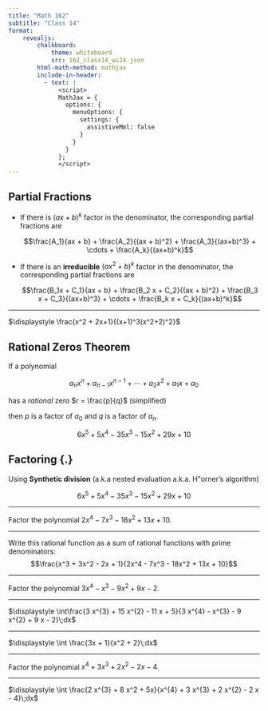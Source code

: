 ```yaml
---
title: "Math 162"
subtitle: "Class 14"
format: 
    revealjs:
        chalkboard:
            theme: whiteboard
            src: 162_class14_wi24.json
        html-math-method: mathjax
        include-in-header:
          - text: |
              <script>
              MathJax = {
                options: {
                  menuOptions: {
                    settings: {
                      assistiveMml: false
                    }
                  }
                }
              };
              </script>
---
```


## Partial Fractions {.smaller}

:::{.incremental}

*  If there is $(ax + b)^k$ factor in the denominator, the corresponding partial fractions are

    $$\frac{A_1}{ax + b} + \frac{A_2}{(ax + b)^2} + \frac{A_3}{(ax+b)^3} + \cdots +
    \frac{A_k}{(ax+b)^k}$$

*  If there is an __irreducible__ $(ax^2 + b)^k$ factor in the denominator, the corresponding partial fractions are

    $$\frac{B_1x + C_1}{ax + b} + \frac{B_2 x + C_2}{(ax + b)^2} + \frac{B_3 x + C_3}{(ax+b)^3} + \cdots +
    \frac{B_k x + C_k}{(ax+b)^k}$$

:::

---

$\displaystyle \frac{x^2 + 2x+1}{(x+1)^3(x^2+2)^2}$


## Rational Zeros Theorem {.smaller}

If a polynomial

$$a_nx^n + a_{n-1}x^{n-1} + \cdots + a_2x^2 + a_1 x + a_0$$

has a _rational_ zero $r = \frac{p}{q}$ (simplified)

then $p$ is a factor of $a_0$ and $q$ is a factor of $a_n$.

$$6 x^{5} + 5 x^{4} - 35 x^{3} - 15 x^{2} + 29 x + 10$$

## Factoring {.}

Using __Synthetic division__ (a.k.a nested evaluation a.k.a. H\"orner's
algorithm)

$$6 x^{5} + 5 x^{4} - 35 x^{3} - 15 x^{2} + 29 x + 10$$

---

Factor the polynomial $2x^4 - 7x^3 - 18x^2 + 13x + 10$.

---

Write this rational function as a sum of rational functions with prime
denominators:
$$\frac{x^3 + 3x^2 - 2x + 1}{2x^4 - 7x^3 - 18x^2 + 13x + 10}$$

---

Factor the polynomial $3x^4 - x^3 - 9x^2 + 9x - 2$.

---

$\displaystyle \int\frac{3 x^{3} + 15 x^{2} - 11 x + 5}{3 x^{4} - x^{3} - 9 x^{2} + 9 x - 2}\;dx$

---

$\displaystyle \int \frac{3x + 1}{x^2 + 2}\;dx$

---

Factor the polynomial $x^4 + 3x^3 + 2x^2 - 2x - 4$.

---

$\displaystyle \int \frac{2 x^{3} + 8 x^2 + 5x}{x^{4} + 3 x^{3} + 2 x^{2} - 2 x - 4}\;dx$

